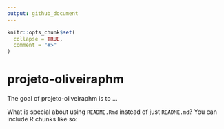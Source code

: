 ```yaml
---
output: github_document
---
```


<!-- README.md is generated from README.Rmd. Please edit that file -->

```r
knitr::opts_chunk$set(
  collapse = TRUE,
  comment = "#>"
)
```

# projeto-oliveiraphm

<!-- badges: start -->
<!-- badges: end -->

The goal of projeto-oliveiraphm is to ...

What is special about using `README.Rmd` instead of just `README.md`? You can include R chunks like so:
